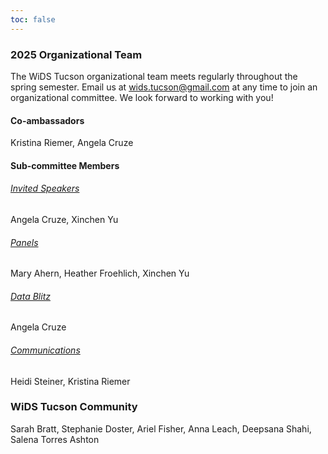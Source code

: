 ```yaml
---
toc: false
---
```


### 2025 Organizational Team

The WiDS Tucson organizational team meets regularly throughout the spring semester. Email us at [wids.tucson\@gmail.com](wids.tucson@gmail.com) at any time to join an organizational committee. We look forward to working with you!

#### Co-ambassadors

Kristina Riemer, Angela Cruze

#### Sub-committee Members

###### [Invited Speakers]{.underline}

Angela Cruze, Xinchen Yu

###### [Panels]{.underline}

Mary Ahern, Heather Froehlich, Xinchen Yu

###### [Data Blitz]{.underline}

Angela Cruze

###### [Communications]{.underline}

Heidi Steiner, Kristina Riemer

### WiDS Tucson Community
Sarah Bratt, Stephanie Doster, Ariel Fisher, Anna Leach, Deepsana Shahi, Salena Torres Ashton
